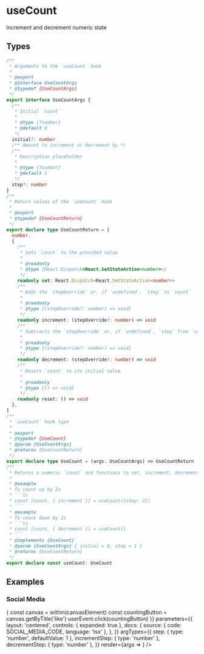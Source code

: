 
<Meta title="Example/UseCount" />

# useCount

Increment and decrement numeric state

## Types

````ts
/**
 * Arguments to the `useCount` hook
 *
 * @export
 * @interface UseCountArgs
 * @typedef {UseCountArgs}
 */
export interface UseCountArgs {
  /**
   * Initial `count`
   *
   * @type {?number}
   * @default 0
   */
  initial?: number
  /** Amount to increment or decrement by */
  /**
   * Description placeholder
   *
   * @type {?number}
   * @default 1
   */
  step?: number
}
/**
 * Return values of the `useCount` hook
 *
 * @export
 * @typedef {UseCountReturn}
 */
export declare type UseCountReturn = [
  number,
  {
    /**
     * Sets `count` to the provided value
     *
     * @readonly
     * @type {React.Dispatch<React.SetStateAction<number>>}
     */
    readonly set: React.Dispatch<React.SetStateAction<number>>
    /**
     * Adds the `stepOverride` or, if `undefined`, `step` to `count`
     *
     * @readonly
     * @type {(stepOverride?: number) => void}
     */
    readonly increment: (stepOverride?: number) => void
    /**
     * Subtracts the `stepOverride` or, if `undefined`, `step` from `count`
     *
     * @readonly
     * @type {(stepOverride?: number) => void}
     */
    readonly decrement: (stepOverride?: number) => void
    /**
     * Resets `count` to its initial value
     *
     * @readonly
     * @type {() => void}
     */
    readonly reset: () => void
  },
]
/**
 * `useCount` hook type
 *
 * @export
 * @typedef {UseCount}
 * @param {UseCountArgs}
 * @returns {UseCountReturn}
 */
export declare type UseCount = (args: UseCountArgs) => UseCountReturn
/**
 * Returns a numeric `count` and functions to set, increment, decrement, or reset it
 *
 * @example
 * To count up by 2s
 * ```ts
 * const [count, { increment }] = useCount({step: 2})
 * ```
 * @example
 * To count down by 1s
 * ```ts
 * const [count, { decrement }] = useCount()
 * ```
 * @implements {UseCount}
 * @param {UseCountArgs} { initial = 0, step = 1 }
 * @returns {UseCountReturn}
 */
export declare const useCount: UseCount
````

## Examples

### Social Media

<Canvas withSource="open">
  <Story
    name="Social Media"
    play={({ canvasElement }) => {
      const canvas = within(canvasElement)
      const countingButton = canvas.getByTitle('like')
      userEvent.click(countingButton)
    }}
    parameters={{
      layout: 'centered',
      controls: { expanded: true },
      docs: {
        source: { code: SOCIAL_MEDIA_CODE, language: 'tsx' },
      },
    }}
    argTypes={{
      step: { type: 'number', defaultValue: 1 },
      incrementStep: { type: 'number' },
      decrementStep: { type: 'number' },
    }}
    render={args => <SocialMedia {...args} />}
  />
</Canvas>

